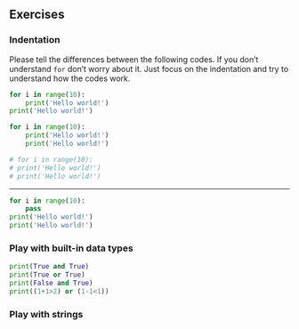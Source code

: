 
## Exercises
### Indentation
Please tell the differences between the following codes. If you don't understand `for` don't worry about it. Just focus on the indentation and try to understand how the codes work.


```python
for i in range(10):
    print('Hello world!')
print('Hello world!')
```

```python
for i in range(10):
    print('Hello world!')
    print('Hello world!')
```

```python
# for i in range(10):
# print('Hello world!')
# print('Hello world!')
```
---
```python
for i in range(10):
    pass
print('Hello world!')
print('Hello world!')
```

### Play with built-in data types
```python
print(True and True)
print(True or True)
print(False and True)
print((1+1>2) or (1-1<1))
```

### Play with strings



